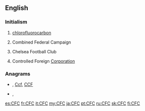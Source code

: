 ==English==

===Initialism===
{{rfc-header|Initialism}}
{{head|en|initialism}}

# {{lb|en|organic chemistry}} [[chlorofluorocarbon]]
# {{lb|en|US}} Combined Federal Campaign
# {{lb|en|soccer}} Chelsea Football Club
# {{lb|en|business}} Controlled Foreign [[corporation|Corporation]]

===Anagrams===
* {{l|en|ccf}} , [[Ccf#English|Ccf]], [[CCF#English|CCF]]
* {{l|en|fcc}}, {{l|en|FCC}}

[[es:CFC]]
[[fr:CFC]]
[[it:CFC]]
[[my:CFC]]
[[ja:CFC]]
[[pt:CFC]]
[[ru:CFC]]
[[sk:CFC]]
[[fi:CFC]]
